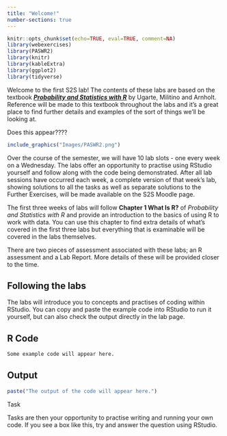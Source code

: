 ```yaml
---
title: "Welcome!"
number-sections: true
---
```


```r
knitr::opts_chunk$set(echo=TRUE, eval=TRUE, comment=NA)
library(webexercises)
library(PASWR2)
library(knitr)
library(kableExtra)
library(ggplot2)
library(tidyverse)
```

```{=html}
<!-- question callout example
:::{.question}
::::{.question-header}
Question
::::
::::{.question-container}
This is where the question text would go.
::::
:::
-->
```

Welcome to the first S2S lab! The contents of these labs are based on the textbook [***Probability and Statistics with R***](https://read.kortext.com/reader/pdf/92741/A){target="_blank"} by Ugarte, Militino and Arnholt. Reference will be made to this textbook throughout the labs and it's a great place to find further details and examples of the sort of things we'll be looking at.

Does this appear????

```r
include_graphics("Images/PASWR2.png")
```

Over the course of the semester, we will have 10 lab slots - one every week on a Wednesday. The labs offer an opportunity to practise using RStudio yourself and follow along with the code being demonstrated. After all lab sessions have occurred each week, a complete version of that week's lab, showing solutions to all the tasks as well as separate solutions to the Further Exercises, will be made available on the S2S Moodle page.

The first three weeks of labs will follow **Chapter 1 What Is R?** of *Probability and Statistics with R* and provide an introduction to the basics of using R to work with data. You can use this chapter to find extra details of what's covered in the first three labs but everything that is examinable will be covered in the labs themselves.

There are two pieces of assessment associated with these labs; an R assessment and a Lab Report. More details of these will be provided closer to the time.

## Following the labs {-}

The labs will introduce you to concepts and practises of coding within RStudio. You can copy and paste the example code into RStudio to run it yourself, but can also check the output directly in the lab page.

::: panel-tabset
## R Code

```r
Some example code will appear here.
```

## Output

```r
paste("The output of the code will appear here.")
```

:::


:::{.question}
::::{.question-header}
Task
::::
::::{.question-container}
Tasks are then your opportunity to practise writing and running your own code. If you see a box like this, try and answer the question using RStudio.
::::
:::

